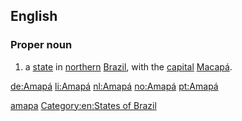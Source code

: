 ==English==

===Proper noun===
{{wikipedia}}
{{en-proper noun}}

# a [[state]] in [[northern]] [[Brazil]], with the [[capital]] [[Macapá]].

[[Category:English terms spelled with Á|amapa]]
[[Category:en:States of Brazil]]

[[de:Amapá]]
[[li:Amapá]]
[[nl:Amapá]]
[[no:Amapá]]
[[pt:Amapá]]
